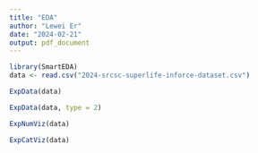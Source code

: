 ```yaml
---
title: "EDA"
author: "Lewei Er"
date: "2024-02-21"
output: pdf_document
---
```


```r
library(SmartEDA)
data <- read.csv("2024-srcsc-superlife-inforce-dataset.csv")

```

```r
ExpData(data)
```


```r
ExpData(data, type = 2)
```

```r
ExpNumViz(data)
```

```r
ExpCatViz(data)
```





